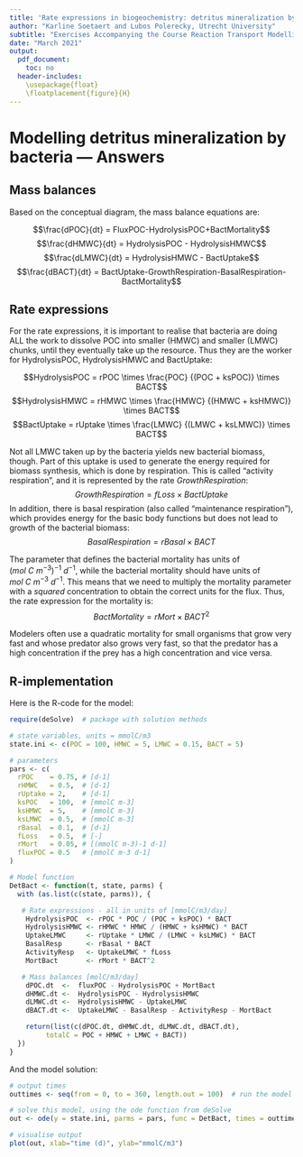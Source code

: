 ```yaml
---
title: 'Rate expressions in biogeochemistry: detritus mineralization by bacteria'
author: "Karline Soetaert and Lubos Polerecky, Utrecht University"
subtitle: "Exercises Accompanying the Course Reaction Transport Modelling in the Hydrosphere"
date: "March 2021"
output: 
  pdf_document:
    toc: no 
  header-includes: 
    \usepackage{float} 
    \floatplacement{figure}{H} 
---
```


# Modelling detritus mineralization by bacteria --- Answers

## Mass balances

Based on the conceptual diagram, the mass balance equations are:

$$\frac{dPOC}{dt} = FluxPOC-HydrolysisPOC+BactMortality$$
$$\frac{dHMWC}{dt} = HydrolysisPOC - HydrolysisHMWC$$
$$\frac{dLMWC}{dt} = HydrolysisHMWC - BactUptake$$
$$\frac{dBACT}{dt} = BactUptake-GrowthRespiration-BasalRespiration-BactMortality$$

## Rate expressions

For the rate expressions, it is important to realise that bacteria are doing ALL the work to dissolve POC into smaller (HMWC) and smaller (LMWC) chunks, until they eventually take up the resource. Thus they are the worker for HydrolysisPOC, HydrolysisHMWC and BactUptake: 

$$HydrolysisPOC  = rPOC \times \frac{POC} {(POC + ksPOC)} \times BACT$$
$$HydrolysisHMWC  = rHMWC \times \frac{HMWC} {(HMWC + ksHMWC)} \times BACT$$
$$BactUptake  = rUptake \times \frac{LMWC} {(LMWC + ksLMWC)} \times BACT$$

Not all LMWC taken up by the bacteria yields new bacterial biomass, though. Part of this uptake is used to generate the energy required for biomass synthesis, which is done by respiration. This is called "activity respiration", and it is represented by the rate *GrowthRespiration*: 
$$GrowthRespiration = fLoss \times BactUptake$$
In addition, there is basal respiration (also called "maintenance respiration"), which provides energy for the basic body functions but does not lead to growth of the bacterial biomass:
$$BasalRespiration = rBasal \times BACT$$

The parameter that defines the bacterial mortality has units of $(mol~C~m^{-3})^{-1}~d^{-1}$, while the bacterial mortality should have units of $mol~C~m^{-3}~d^{-1}$. This means that we need to multiply the mortality parameter with a *squared* concentration to obtain the correct units for the flux. Thus, the rate expression for the mortality is:\footnote{The description of the parameter as a "quadratic mortality constant" also gives this idea away.}
$$BactMortality = rMort \times BACT^2$$

Modelers often use a quadratic mortality for small organisms that grow very fast and whose predator also grows very fast, so that the predator has a high concentration if the prey has a high concentration and vice versa.

## R-implementation

Here is the R-code for the model:

```r
require(deSolve)  # package with solution methods

# state variables, units = mmolC/m3
state.ini <- c(POC = 100, HMWC = 5, LMWC = 0.15, BACT = 5)

# parameters
pars <- c(
  rPOC    = 0.75, # [d-1]
  rHMWC   = 0.5,  # [d-1]
  rUptake = 2,    # [d-1]
  ksPOC   = 100,  # [mmolC m-3]
  ksHMWC  = 5,    # [mmolC m-3]
  ksLMWC  = 0.5,  # [mmolC m-3]
  rBasal  = 0.1,  # [d-1]
  fLoss   = 0.5,  # [-]
  rMort   = 0.05, # [(mmolC m-3)-1 d-1]
  fluxPOC = 0.5   # [mmolC m-3 d-1]
)

# Model function
DetBact <- function(t, state, parms) {
  with (as.list(c(state, parms)), {

   # Rate expressions - all in units of [mmolC/m3/day]
    HydrolysisPOC  <- rPOC * POC / (POC + ksPOC) * BACT
    HydrolysisHMWC <- rHMWC * HMWC / (HMWC + ksHMWC) * BACT
    UptakeLMWC     <- rUptake * LMWC / (LMWC + ksLMWC) * BACT
    BasalResp      <- rBasal * BACT
    ActivityResp   <- UptakeLMWC * fLoss
    MortBact       <- rMort * BACT^2

   # Mass balances [molC/m3/day]
    dPOC.dt  <-  fluxPOC - HydrolysisPOC + MortBact
    dHMWC.dt <-  HydrolysisPOC - HydrolysisHMWC 
    dLMWC.dt <-  HydrolysisHMWC - UptakeLMWC
    dBACT.dt <-  UptakeLMWC - BasalResp - ActivityResp - MortBact

    return(list(c(dPOC.dt, dHMWC.dt, dLMWC.dt, dBACT.dt),
         totalC = POC + HMWC + LMWC + BACT))
  })
}
```

And the model solution:

```r
# output times
outtimes <- seq(from = 0, to = 360, length.out = 100)  # run the model for 360 days

# solve this model, using the ode function from deSolve
out <- ode(y = state.ini, parms = pars, func = DetBact, times = outtimes)  # solution

# visualise output
plot(out, xlab="time (d)", ylab="mmolC/m3")
```

